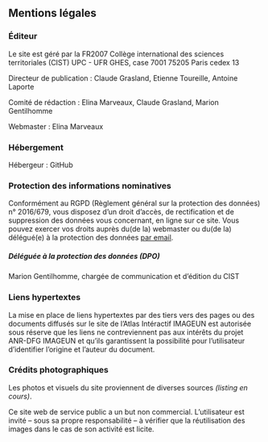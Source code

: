 ::::: grid-container
:::: grid-nocol
##  Mentions légales

### Éditeur

Le site est géré par la FR2007 Collège international des sciences territoriales (CIST) UPC - UFR GHES, case 7001 75205 Paris cedex 13

Directeur de publication : Claude Grasland, Etienne Toureille, Antoine Laporte

Comité de rédaction : Elina Marveaux, Claude Grasland, Marion Gentilhomme

Webmaster : Elina Marveaux

### Hébergement

Hébergeur : GitHub

### Protection des informations nominatives

Conformément au RGPD (Règlement général sur la protection des données) n° 2016/679, vous disposez d'un droit d'accès, de rectification et de suppression des données vous concernant, en ligne sur ce site. Vous pouvez exercer vos droits auprès du(de la) webmaster ou du(de la) délégué(e) à la protection des données [par email](mailto:info@cist.cnrs.fr).

#####  Déléguée à la protection des données (DPO)

Marion Gentilhomme, chargée de communication et d'édition du CIST

### Liens hypertextes

La mise en place de liens hypertextes par des tiers vers des pages ou des documents diffusés sur le site de l'Atlas Intéractif IMAGEUN est autorisée sous réserve que les liens ne contreviennent pas aux intérêts du projet ANR-DFG IMAGEUN et qu'ils garantissent la possibilité pour l'utilisateur d'identifier l'origine et l'auteur du document.

### Crédits photographiques

Les photos et visuels du site proviennent de diverses sources *(listing en cours)*.

Ce site web de service public a un but non commercial. L'utilisateur est invité -- sous sa propre responsabilité -- à vérifier que la réutilisation des images dans le cas de son activité est licite.

::::
:::::